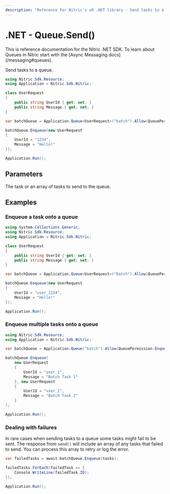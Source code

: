 ```yaml
---
description: "Reference for Nitric's v0 .NET library - Send tasks to a queue."
---
```


# .NET - Queue.Send()

<Note>
  This is reference documentation for the Nitric .NET SDK. To learn about Queues
  in Nitric start with the [Async Messaging docs](/messaging#queues).
</Note>

Send tasks to a queue.

```csharp
using Nitric.Sdk.Resource;
using Application = Nitric.Sdk.Nitric;

class UserRequest
{
    public string UserId { get; set; }
    public string Message { get; set; }
}

var batchQueue = Application.Queue<UserRequest>("batch").Allow(QueuePermission.Enqueue);

batchQueue.Enqueue(new UserRequest
{
    UserId = "1234",
    Message = "Hello!"
});

Application.Run();
```

## Parameters

<Properties>
  <Property name="tasks" required type="T | T[]">
    The task or an array of tasks to send to the queue.
  </Property>
</Properties>

## Examples

### Enqueue a task onto a queue

```csharp
using System.Collections.Generic;
using Nitric.Sdk.Resource;
using Application = Nitric.Sdk.Nitric;

class UserRequest
{
    public string UserId { get; set; }
    public string Message { get; set; }
}

var batchQueue = Application.Queue<UserRequest>("batch").Allow(QueuePermission.Enqueue);

batchQueue.Enqueue(new UserRequest
{
    UserId = "user_1234",
    Message = "Hello!"
});

Application.Run();
```

### Enqueue multiple tasks onto a queue

```csharp
using Nitric.Sdk.Resource;
using Application = Nitric.Sdk.Nitric;

var batchQueue = Application.Queue("batch").Allow(QueuePermission.Enqueue);

batchQueue.Enqueue(
    new UserRequest
    {
        UserId = "user_1",
        Message = "Batch Task 1"
    }, new UserRequest
    {
        UserId = "user_2",
        Message = "Batch Task 2"
    }
);

Application.Run();
```

### Dealing with failures

In rare cases when sending tasks to a queue some tasks might fail to be sent. The response from `send()` will include an array of any tasks that failed to send. You can process this array to retry or log the error.

```csharp
var failedTasks = await batchQueue.Enqueue(tasks);

failedTasks.ForEach(failedTask => {
    Console.WriteLine(failedTask.ID);
});

Application.Run();
```
